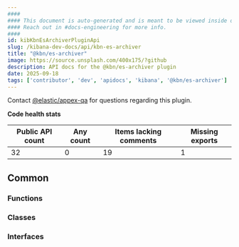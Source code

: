 ```yaml
---
####
#### This document is auto-generated and is meant to be viewed inside our experimental, new docs system.
#### Reach out in #docs-engineering for more info.
####
id: kibKbnEsArchiverPluginApi
slug: /kibana-dev-docs/api/kbn-es-archiver
title: "@kbn/es-archiver"
image: https://source.unsplash.com/400x175/?github
description: API docs for the @kbn/es-archiver plugin
date: 2025-09-18
tags: ['contributor', 'dev', 'apidocs', 'kibana', '@kbn/es-archiver']
---
```




Contact [@elastic/appex-qa](https://github.com/orgs/elastic/teams/appex-qa) for questions regarding this plugin.

**Code health stats**

| Public API count  | Any count | Items lacking comments | Missing exports |
|-------------------|-----------|------------------------|-----------------|
| 32 | 0 | 19 | 1 |

## Common

### Functions
<DocDefinitionList data={kbnEsArchiverObj.common.functions}/>

### Classes
<DocDefinitionList data={kbnEsArchiverObj.common.classes}/>

### Interfaces
<DocDefinitionList data={kbnEsArchiverObj.common.interfaces}/>

